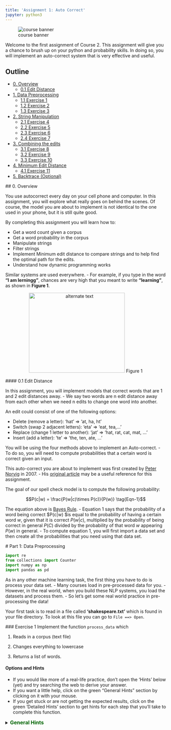 ```yaml
---
title: 'Assignment 1: Auto Correct'
jupyter: python3
---
```


::: {#fig-00 .column-margin .nolightbox}
![course banner](/images/Course-Logo-2-3.webp)
:::

Welcome to the first assignment of Course 2. This assignment will give you a chance to brush up on your python and probability skills. In doing so, you will implement an auto-correct system that is very effective and useful.

## Outline
- [0. Overview](#0)
    - [0.1 Edit Distance](#0-1)
- [1. Data Preprocessing](#1)
    - [1.1 Exercise 1](#ex-1)
    - [1.2 Exercise 2](#ex-2)
    - [1.3 Exercise 3](#ex-3)
- [2. String Manipulation](#2)
    - [2.1 Exercise 4](#ex-4)
    - [2.2 Exercise 5](#ex-5)
    - [2.3 Exercise 6](#ex-6)
    - [2.4 Exercise 7](#ex-7)
- [3. Combining the edits](#3)
    - [3.1 Exercise 8](#ex-8)
    - [3.2 Exercise 9](#ex-9)
    - [3.3 Exercise 10](#ex-10)
- [4. Minimum Edit Distance](#4)
    - [4.1 Exercise 11](#ex-11)
- [5. Backtrace (Optional)](#5)

<a name='0'></a>
## 0. Overview

You use autocorrect every day on your cell phone and computer. In this assignment, you will explore what really goes on behind the scenes. Of course, the model you are about to implement is not identical to the one used in your phone, but it is still quite good. 

By completing this assignment you will learn how to: 

- Get a word count given a corpus
- Get a word probability in the corpus 
- Manipulate strings 
- Filter strings 
- Implement Minimum edit distance to compare strings and to help find the optimal path for the edits. 
- Understand how dynamic programming works


Similar systems are used everywhere. 
- For example, if you type in the word **"I am lerningg"**, chances are very high that you meant to write **"learning"**, as shown in **Figure 1**. 

<div style="width:image width px; font-size:100%; text-align:center;"><img src='auto-correct.png' alt="alternate text" width="width" height="height" style="width:300px;height:250px;" /> Figure 1 </div>

<a name='0-1'></a>
#### 0.1 Edit Distance

In this assignment, you will implement models that correct words that are 1 and 2 edit distances away. 
- We say two words are n edit distance away from each other when we need n edits to change one word into another. 

An edit could consist of one of the following options: 

- Delete (remove a letter): ‘hat’ => ‘at, ha, ht’
- Switch (swap 2 adjacent letters): ‘eta’ => ‘eat, tea,...’
- Replace (change 1 letter to another): ‘jat’ => ‘hat, rat, cat, mat, ...’
- Insert (add a letter): ‘te’ => ‘the, ten, ate, ...’

You will be using the four methods above to implement an Auto-correct. 
- To do so, you will need to compute probabilities that a certain word is correct given an input. 

This auto-correct you are about to implement was first created by [Peter Norvig](https://en.wikipedia.org/wiki/Peter_Norvig) in 2007. 
- His [original article](https://norvig.com/spell-correct.html) may be a useful reference for this assignment.

The goal of our spell check model is to compute the following probability:

$$P(c|w) = \frac{P(w|c)\times P(c)}{P(w)} \tag{Eqn-1}$$

The equation above is [Bayes Rule](https://en.wikipedia.org/wiki/Bayes%27_theorem). 
- Equation 1 says that the probability of a word being correct $P(c|w) $is equal to the probability of having a certain word $w$, given that it is correct $P(w|c)$, multiplied by the probability of being correct in general $P(C)$ divided by the probability of that word $w$ appearing $P(w)$ in general.
- To compute equation 1, you will first import a data set and then create all the probabilities that you need using that data set. 

<a name='1'></a>
# Part 1: Data Preprocessing 

```python
import re
from collections import Counter
import numpy as np
import pandas as pd
```

As in any other machine learning task, the first thing you have to do is process your data set. 
- Many courses load in pre-processed data for you. 
- However, in the real world, when you build these NLP systems, you load the datasets and process them.
- So let's get some real world practice in pre-processing the data!

Your first task is to read in a file called **'shakespeare.txt'** which is found in your file directory. To look at this file you can go to `File ==> Open `. 

<a name='ex-1'></a>
### Exercise 1
Implement the function `process_data` which 

1) Reads in a corpus (text file)

2) Changes everything to lowercase

3) Returns a list of words. 

#### Options and Hints
- If you would like more of a real-life practice, don't open the 'Hints' below (yet) and try searching the web to derive your answer.
- If you want a little help, click on the green "General Hints" section by clicking on it with your mouse.
- If you get stuck or are not getting the expected results, click on the green 'Detailed Hints' section to get hints for each step that you'll take to complete this function.

<details>    
<summary>
    <font size="3" color="darkgreen"><b>General Hints</b></font>
</summary>
<p>
    
General Hints to get started
<ul>
    <li>Python <a href="https://docs.python.org/3/tutorial/inputoutput.html">input and output<a></li>
    <li>Python <a href="https://docs.python.org/3/library/re.html" >'re' documentation </a> </li>
</ul>
</p>

<details>    
<summary>
    <font size="3" color="darkgreen"><b>Detailed Hints</b></font>
</summary>
<p>     
Detailed hints if you're stuck
<ul>
    <li>Use 'with' syntax to read a file</li>
    <li>Decide whether to use 'read()' or 'readline().  What's the difference?</li>
    <li>Choose whether to use either str.lower() or str.lowercase().  What is the difference?</li>
    <li>Use re.findall(pattern, string)</li>
    <li>Look for the "Raw String Notation" section in the Python 're' documentation to understand the difference between r'\W', r'\W' and '\\W'. </li>
    <li>For the pattern, decide between using '\s', '\w', '\s+' or '\w+'.  What do you think are the differences?</li>
</ul>
</p>

```python
# UNQ_C1 (UNIQUE CELL IDENTIFIER, DO NOT EDIT)
# GRADED FUNCTION: process_data
def process_data(file_name):
    """
    Input: 
        A file_name which is found in your current directory. You just have to read it in. 
    Output: 
        words: a list containing all the words in the corpus (text file you read) in lower case. 
    """
    words = [] # return this variable correctly

    ### START CODE HERE ### 
    words = re.findall(r'\w+',open(file_name).read().lower())
    ### END CODE HERE ###
    
    return words
```

Note, in the following cell, 'words' is converted to a python `set`. This eliminates any duplicate entries.

```python
#DO NOT MODIFY THIS CELL
word_l = process_data('shakespeare.txt')
vocab = set(word_l)  # this will be your new vocabulary
print(f"The first ten words in the text are: \n{word_l[0:10]}")
print(f"There are {len(vocab)} unique words in the vocabulary.")
```

#### Expected Output
```Python
The first ten words in the text are: 
['o', 'for', 'a', 'muse', 'of', 'fire', 'that', 'would', 'ascend', 'the']
There are 6116 unique words in the vocabulary.
```

<a name='ex-2'></a>
### Exercise 2

Implement a `get_count` function that returns a dictionary
- The dictionary's keys are words
- The value for each word is the number of times that word appears in the corpus. 

For example, given the following sentence: **"I am happy because I am learning"**, your dictionary should return the following: 
<table style="width:20%">

  <tr>
    <td> <b>Key </b>  </td>
    <td> <b>Value </b> </td> 


  </tr>
  <tr>
    <td> I  </td>
    <td> 2</td> 
 
  </tr>
   
  <tr>
    <td>am</td>
    <td>2</td> 
  </tr>

  <tr>
    <td>happy</td>
    <td>1</td> 
  </tr>
  
   <tr>
    <td>because</td>
    <td>1</td> 
  </tr>
  
   <tr>
    <td>learning</td>
    <td>1</td> 
  </tr>
</table>


**Instructions**: 
Implement a `get_count` which returns a dictionary where the key is a word and the value is the number of times the word appears in the list.  

<details>    
<summary>
    <font size="3" color="darkgreen"><b>Hints</b></font>
</summary>
<p>
<ul>
    <li>Try implementing this using a for loop and a regular dictionary. This may be good practice for similar coding interview questions</li>
    <li>You can also use defaultdict instead of a regualr dictionary, along with the for loop</li>
    <li>Otherwise, to skip using a for loop, you can use Python's <a href="https://docs.python.org/3.7/library/collections.html#collections.Counter" > Counter class</a> </li>
</ul>
</p>

```python
# UNQ_C2 (UNIQUE CELL IDENTIFIER, DO NOT EDIT)
# UNIT TEST COMMENT: Candidate for Table Driven Tests
# GRADED FUNCTION: get_count
def get_count(word_l):
    '''
    Input:
        word_l: a set of words representing the corpus. 
    Output:
        word_count_dict: The wordcount dictionary where key is the word and value is its frequency.
    '''
    
    word_count_dict = {}  # fill this with word counts
    ### START CODE HERE 
    word_count_dict = Counter(word_l)
    ### END CODE HERE ### 
    return word_count_dict
```

```python
#DO NOT MODIFY THIS CELL
word_count_dict = get_count(word_l)
print(f"There are {len(word_count_dict)} key values pairs")
print(f"The count for the word 'thee' is {word_count_dict.get('thee',0)}")
```


#### Expected Output
```Python
There are 6116 key values pairs
The count for the word 'thee' is 240
```

<a name='ex-3'></a>
### Exercise 3
Given the dictionary of word counts, compute the probability that each word will appear if randomly selected from the corpus of words.

$$P(w_i) = \frac{C(w_i)}{M} \tag{Eqn-2}$$
where 

$C(w_i)$ is the total number of times $w_i$ appears in the corpus.

$M$ is the total number of words in the corpus.

For example, the probability of the word 'am' in the sentence **'I am happy because I am learning'** is:

$$P(am) = \frac{C(w_i)}{M} = \frac {2}{7} \tag{Eqn-3}.$$

**Instructions:** Implement `get_probs` function which gives you the probability 
that a word occurs in a sample. This returns a dictionary where the keys are words, and the value for each word is its probability in the corpus of words.

<details>    
<summary>
    <font size="3" color="darkgreen"><b>Hints</b></font>
</summary>
<p>
General advice
<ul>
    <li> Use dictionary.values() </li>
    <li> Use sum() </li>
    <li> The cardinality (number of words in the corpus should be equal to len(word_l).  You will calculate this same number, but using the word count dictionary.</li>
</ul>
    
If you're using a for loop:
<ul>
    <li> Use dictionary.keys() </li>
</ul>
    
If you're using a dictionary comprehension:
<ul>
    <li>Use dictionary.items() </li>
</ul>
</p>

```python
# UNQ_C3 (UNIQUE CELL IDENTIFIER, DO NOT EDIT)
# GRADED FUNCTION: get_probs
def get_probs(word_count_dict):
    '''
    Input:
        word_count_dict: The wordcount dictionary where key is the word and value is its frequency.
    Output:
        probs: A dictionary where keys are the words and the values are the probability that a word will occur. 
    '''
    probs = {}  # return this variable correctly
    
    ### START CODE HERE ###
    probs = {k:v/sum(word_count_dict.values()) for k, v in word_count_dict.items()}
    ### END CODE HERE ###
    return probs
```

```python
#DO NOT MODIFY THIS CELL
probs = get_probs(word_count_dict)
print(f"Length of probs is {len(probs)}")
print(f"P('thee') is {probs['thee']:.4f}")
```

#### Expected Output

```Python
Length of probs is 6116
P('thee') is 0.0045
```

<a name='2'></a>
# Part 2: String Manipulations

Now, that you have computed $P(w_i)$ for all the words in the corpus, you will write a few functions to manipulate strings so that you can edit the erroneous strings and return the right spellings of the words. In this section, you will implement four functions: 

* `delete_letter`: given a word, it returns all the possible strings that have **one character removed**. 
* `switch_letter`: given a word, it returns all the possible strings that have **two adjacent letters switched**.
* `replace_letter`: given a word, it returns all the possible strings that have **one character replaced by another different letter**.
* `insert_letter`: given a word, it returns all the possible strings that have an **additional character inserted**. 

#### List comprehensions

String and list manipulation in python will often make use of a python feature called  [list comprehensions](https://docs.python.org/3/tutorial/datastructures.html#list-comprehensions). The routines below will be described as using list comprehensions, but if you would rather implement them in another way, you are free to do so as long as the result is the same. Further, the following section will provide detailed instructions on how to use list comprehensions and how to implement the desired functions. If you are a python expert, feel free to skip the python hints and move to implementing the routines directly.

Python List Comprehensions embed a looping structure inside of a list declaration, collapsing many lines of code into a single line. If you are not familiar with them, they seem slightly out of order relative to for loops. 

<div style="width:image width px; font-size:100%; text-align:center;"><img src='GenericListComp3.PNG' alt="alternate text" width="width" height="height"  style="width:800px;height:400px;"/> Figure 2 </div>

The diagram above shows that the components of a list comprehension are the same components you would find in a typical for loop that appends to a list, but in a different order. With that in mind, we'll continue the specifics of this assignment. We will be very descriptive for the first function, `deletes()`, and less so in later functions as you become familiar with list comprehensions.

<a name='ex-4'></a>
### Exercise 4

**Instructions for delete_letter():** Implement a `delete_letter()` function that, given a word, returns a list of strings with one character deleted. 

For example, given the word **nice**, it would return the set: {'ice', 'nce', 'nic', 'nie'}. 

**Step 1:** Create a list of 'splits'. This is all the ways you can split a word into Left and Right: For example,   
'nice is split into : `[('', 'nice'), ('n', 'ice'), ('ni', 'ce'), ('nic', 'e'), ('nice', '')]`
This is common to all four functions (delete, replace, switch, insert).

<div style="width:image width px; font-size:100%; text-align:center;"><img src='Splits1.PNG' alt="alternate text" width="width" height="height" style="width:650px;height:200px;" /> Figure 3 </div>

**Step 2:** This is specific to `delete_letter`. Here, we are generating all words that result from deleting one character.  
This can be done in a single line with a list comprehension. You can make use of this type of syntax:  
`[f(a,b) for a, b in splits if condition]`  

For our 'nice' example you get: 
['ice', 'nce', 'nie', 'nic']

<div style="width:image width px; font-size:100%; text-align:center;"><img src='ListComp2.PNG' alt="alternate text" width="width" height="height" style="width:550px;height:300px;" /> Figure 4 </div>

#### Levels of assistance

Try this exercise with these levels of assistance.  
- We hope that this will make it both a meaningful experience but also not a frustrating experience. 
- Start with level 1, then move onto level 2, and 3 as needed.

    - Level 1. Try to think this through and implement this yourself.
    - Level 2. Click on the "Level 2 Hints" section for some hints to get started.
    - Level 3. If you would prefer more guidance, please click on the "Level 3 Hints" cell for step by step instructions.
    
- If you are still stuck, look at the images in the "list comprehensions" section above.

<details>    
<summary>
    <font size="3" color="darkgreen"><b>Level 2 Hints</b></font>
</summary>
<p>
<ul>
    <li><a href="" > Use array slicing like my_string[0:2] </a> </li>
    <li><a href="" > Use list comprehensions or for loops </a> </li>
</ul>
</p>

<details>    
<summary>
    <font size="3" color="darkgreen"><b>Level 3 Hints</b></font>
</summary>
<p>
<ul>
    <li>splits: Use array slicing, like my_str[0:2], to separate a string into two pieces.</li>
    <li>Do this in a loop or list comprehension, so that you have a list of tuples.
    <li> For example, "cake" can get split into "ca" and "ke". They're stored in a tuple ("ca","ke"), and the tuple is appended to a list.  We'll refer to these as L and R, so the tuple is (L,R)</li>
    <li>When choosing the range for your loop, if you input the word "cans" and generate the tuple  ('cans',''), make sure to include an if statement to check the length of that right-side string (R) in the tuple (L,R) </li>
    <li>deletes: Go through the list of tuples and combine the two strings together. You can use the + operator to combine two strings</li>
    <li>When combining the tuples, make sure that you leave out a middle character.</li>
    <li>Use array slicing to leave out the first character of the right substring.</li>
</ul>
</p>

```python
# UNQ_C4 (UNIQUE CELL IDENTIFIER, DO NOT EDIT)
# UNIT TEST COMMENT: Candidate for Table Driven Tests
# GRADED FUNCTION: deletes
def delete_letter(word, verbose=False):
    '''
    Input:
        word: the string/word for which you will generate all possible words 
                in the vocabulary which have 1 missing character
    Output:
        delete_l: a list of all possible strings obtained by deleting 1 character from word
    '''
    
    delete_l = []
    split_l = []
    
    ### START CODE HERE ###
    split_l = [(word[:i], word[i:]) for i in range(len(word))]
    delete_l = [l+r[1:] for l, r in split_l]
    ### END CODE HERE ###

    if verbose: print(f"input word {word}, \nsplit_l = {split_l}, \ndelete_l = {delete_l}")

    return delete_l
```

```python
delete_word_l = delete_letter(word="cans",
                        verbose=True)
```

#### Expected Output
```CPP
Note: You might get a slightly different result with split_l

input word cans, 
split_l = [('', 'cans'), ('c', 'ans'), ('ca', 'ns'), ('can', 's')], 
delete_l = ['ans', 'cns', 'cas', 'can']
```

#### Note 1
- Notice how it has the extra tuple `('cans', '')`.
- This will be fine as long as you have checked the size of the right-side substring in tuple (L,R).
- Can you explain why this will give you the same result for the list of deletion strings (delete_l)?

```CPP
input word cans, 
split_l = [('', 'cans'), ('c', 'ans'), ('ca', 'ns'), ('can', 's'), ('cans', '')], 
delete_l = ['ans', 'cns', 'cas', 'can']
```

#### Note 2
If you end up getting the same word as your input word, like this:

```Python
input word cans, 
split_l = [('', 'cans'), ('c', 'ans'), ('ca', 'ns'), ('can', 's'), ('cans', '')], 
delete_l = ['ans', 'cns', 'cas', 'can', 'cans']
```

- Check how you set the `range`.
- See if you check the length of the string on the right-side of the split.

```python
# test # 2
print(f"Number of outputs of delete_letter('at') is {len(delete_letter('at'))}")
```

#### Expected output

```CPP
Number of outputs of delete_letter('at') is 2
```

<a name='ex-5'></a>
### Exercise 5

**Instructions for switch_letter()**: Now implement a function that switches two letters in a word. It takes in a word and returns a list of all the possible switches of two letters **that are adjacent to each other**. 
- For example, given the word 'eta', it returns {'eat', 'tea'}, but does not return 'ate'.

**Step 1:** is the same as in delete_letter()  
**Step 2:** A list comprehension or for loop which forms strings by swapping adjacent letters. This is of the form:  
`[f(L,R) for L, R in splits if condition]`  where 'condition' will test the length of R in a given iteration. See below.

<div style="width:image width px; font-size:100%; text-align:center;"><img src='Switches1.PNG' alt="alternate text" width="width" height="height" style="width:600px;height:200px;"/> Figure 5 </div>      

#### Levels of difficulty

Try this exercise with these levels of difficulty.  
- Level 1. Try to think this through and implement this yourself.
- Level 2. Click on the "Level 2 Hints" section for some hints to get started.
- Level 3. If you would prefer more guidance, please click on the "Level 3 Hints" cell for step by step instructions.

<details>    
<summary>
    <font size="3" color="darkgreen"><b>Level 2 Hints</b></font>
</summary>
<p>
<ul>
    <li><a href="" > Use array slicing like my_string[0:2] </a> </li>
    <li><a href="" > Use list comprehensions or for loops </a> </li>
    <li>To do a switch, think of the whole word as divided into 4 distinct parts.  Write out 'cupcakes' on a piece of paper and see how you can split it into ('cupc', 'k', 'a', 'es')</li>
</ul>
</p>

<details>    
<summary>
    <font size="3" color="darkgreen"><b>Level 3 Hints</b></font>
</summary>
<p>
<ul>
    <li>splits: Use array slicing, like my_str[0:2], to separate a string into two pieces.</li>
    <li>Splitting is the same as for delete_letter</li>
    <li>To perform the switch, go through the list of tuples and combine four strings together. You can use the + operator to combine strings</li>
    <li>The four strings will be the left substring from the split tuple, followed by the first (index 1) character of the right substring, then the zero-th character (index 0) of the right substring, and then the remaining part of the right substring.</li>
    <li>Unlike delete_letter, you will want to check that your right substring is at least a minimum length.  To see why, review the previous hint bullet point (directly before this one).</li>
</ul>
</p>

```python
# UNQ_C5 (UNIQUE CELL IDENTIFIER, DO NOT EDIT)
# UNIT TEST COMMENT: Candidate for Table Driven Tests
# GRADED FUNCTION: switches
def switch_letter(word, verbose=False):
    '''
    Input:
        word: input string
     Output:
        switches: a list of all possible strings with one adjacent charater switched
    ''' 
    
    switch_l = []
    split_l = []
    
    ### START CODE HERE ###
    split_l = [(word[:i], word[i:]) for i in range(len(word))]
    switch_l = [l+r[1]+r[0]+r[2:] for l, r in split_l if len(r) > 1]
    ### END CODE HERE ###
    
    if verbose: print(f"Input word = {word} \nsplit_l = {split_l} \nswitch_l = {switch_l}") 

    return switch_l
```

```python
switch_word_l = switch_letter(word="eta",
                         verbose=True)
```

#### Expected output

```Python
Input word = eta 
split_l = [('', 'eta'), ('e', 'ta'), ('et', 'a')] 
switch_l = ['tea', 'eat']
```

#### Note 1

You may get this:
```Python
Input word = eta 
split_l = [('', 'eta'), ('e', 'ta'), ('et', 'a'), ('eta', '')] 
switch_l = ['tea', 'eat']
```
- Notice how it has the extra tuple `('eta', '')`.
- This is also correct.
- Can you think of why this is the case?

#### Note 2

If you get an error
```Python
IndexError: string index out of range
```
- Please see if you have checked the length of the strings when switching characters.

```python
# test # 2
print(f"Number of outputs of switch_letter('at') is {len(switch_letter('at'))}")
```

#### Expected output

```CPP
Number of outputs of switch_letter('at') is 1
```

<a name='ex-6'></a>
### Exercise 6
**Instructions for replace_letter()**: Now implement a function that takes in a word and returns a list of strings with one **replaced letter** from the original word. 

**Step 1:** is the same as in `delete_letter()`

**Step 2:** A list comprehension or for loop which form strings by replacing letters.  This can be of the form:  
`[f(a,b,c) for a, b in splits if condition for c in string]`   Note the use of the second for loop.  
It is expected in this routine that one or more of the replacements will include the original word. For example, replacing the first letter of 'ear' with 'e' will return 'ear'.

**Step 3:** Remove the original input letter from the output.

<details>    
<summary>
    <font size="3" color="darkgreen"><b>Hints</b></font>
</summary>
<p>
<ul>
    <li>To remove a word from a list, first store its contents inside a set()</li>
    <li>Use set.discard('the_word') to remove a word in a set (if the word does not exist in the set, then it will not throw a KeyError.  Using set.remove('the_word') throws a KeyError if the word does not exist in the set. </li>
</ul>
</p>

```python
# UNQ_C6 (UNIQUE CELL IDENTIFIER, DO NOT EDIT)
# UNIT TEST COMMENT: Candidate for Table Driven Tests
# GRADED FUNCTION: replaces
def replace_letter(word, verbose=False):
    '''
    Input:
        word: the input string/word 
    Output:
        replaces: a list of all possible strings where we replaced one letter from the original word. 
    ''' 
    
    letters = 'abcdefghijklmnopqrstuvwxyz'
    replace_l = []
    split_l = []
    
    ### START CODE HERE ###
    split_l = [(word[:i], word[i:]) for i in range(len(word))]
    replace_set = set([l+replace+r[1:] for l, r in split_l if len(r) > 0 for replace in letters])
    replace_set.discard(word)
    ### END CODE HERE ###
    
    # turn the set back into a list and sort it, for easier viewing
    replace_l = sorted(list(replace_set))
    
    if verbose: print(f"Input word = {word} \nsplit_l = {split_l} \nreplace_l {replace_l}")   
    
    return replace_l
```

```python
replace_l = replace_letter(word='can',
                              verbose=True)
```

#### Expected Output**: 
```Python
Input word = can 
split_l = [('', 'can'), ('c', 'an'), ('ca', 'n')] 
replace_l ['aan', 'ban', 'caa', 'cab', 'cac', 'cad', 'cae', 'caf', 'cag', 'cah', 'cai', 'caj', 'cak', 'cal', 'cam', 'cao', 'cap', 'caq', 'car', 'cas', 'cat', 'cau', 'cav', 'caw', 'cax', 'cay', 'caz', 'cbn', 'ccn', 'cdn', 'cen', 'cfn', 'cgn', 'chn', 'cin', 'cjn', 'ckn', 'cln', 'cmn', 'cnn', 'con', 'cpn', 'cqn', 'crn', 'csn', 'ctn', 'cun', 'cvn', 'cwn', 'cxn', 'cyn', 'czn', 'dan', 'ean', 'fan', 'gan', 'han', 'ian', 'jan', 'kan', 'lan', 'man', 'nan', 'oan', 'pan', 'qan', 'ran', 'san', 'tan', 'uan', 'van', 'wan', 'xan', 'yan', 'zan']
```
- Note how the input word 'can' should not be one of the output words.

#### Note 1
If you get something like this:

```Python
Input word = can 
split_l = [('', 'can'), ('c', 'an'), ('ca', 'n'), ('can', '')] 
replace_l ['aan', 'ban', 'caa', 'cab', 'cac', 'cad', 'cae', 'caf', 'cag', 'cah', 'cai', 'caj', 'cak', 'cal', 'cam', 'cao', 'cap', 'caq', 'car', 'cas', 'cat', 'cau', 'cav', 'caw', 'cax', 'cay', 'caz', 'cbn', 'ccn', 'cdn', 'cen', 'cfn', 'cgn', 'chn', 'cin', 'cjn', 'ckn', 'cln', 'cmn', 'cnn', 'con', 'cpn', 'cqn', 'crn', 'csn', 'ctn', 'cun', 'cvn', 'cwn', 'cxn', 'cyn', 'czn', 'dan', 'ean', 'fan', 'gan', 'han', 'ian', 'jan', 'kan', 'lan', 'man', 'nan', 'oan', 'pan', 'qan', 'ran', 'san', 'tan', 'uan', 'van', 'wan', 'xan', 'yan', 'zan']
```
- Notice how split_l has an extra tuple `('can', '')`, but the output is still the same, so this is okay.

#### Note 2
If you get something like this:
```Python
Input word = can 
split_l = [('', 'can'), ('c', 'an'), ('ca', 'n'), ('can', '')] 
replace_l ['aan', 'ban', 'caa', 'cab', 'cac', 'cad', 'cae', 'caf', 'cag', 'cah', 'cai', 'caj', 'cak', 'cal', 'cam', 'cana', 'canb', 'canc', 'cand', 'cane', 'canf', 'cang', 'canh', 'cani', 'canj', 'cank', 'canl', 'canm', 'cann', 'cano', 'canp', 'canq', 'canr', 'cans', 'cant', 'canu', 'canv', 'canw', 'canx', 'cany', 'canz', 'cao', 'cap', 'caq', 'car', 'cas', 'cat', 'cau', 'cav', 'caw', 'cax', 'cay', 'caz', 'cbn', 'ccn', 'cdn', 'cen', 'cfn', 'cgn', 'chn', 'cin', 'cjn', 'ckn', 'cln', 'cmn', 'cnn', 'con', 'cpn', 'cqn', 'crn', 'csn', 'ctn', 'cun', 'cvn', 'cwn', 'cxn', 'cyn', 'czn', 'dan', 'ean', 'fan', 'gan', 'han', 'ian', 'jan', 'kan', 'lan', 'man', 'nan', 'oan', 'pan', 'qan', 'ran', 'san', 'tan', 'uan', 'van', 'wan', 'xan', 'yan', 'zan']
```
- Notice how there are strings that are 1 letter longer than the original word, such as `cana`.
- Please check for the case when there is an empty string `''`, and if so, do not use that empty string when setting replace_l.

```python
# test # 2
print(f"Number of outputs of switch_letter('at') is {len(switch_letter('at'))}")
```

#### Expected output
```CPP
Number of outputs of switch_letter('at') is 1
```

<a name='ex-7'></a>
### Exercise 7

**Instructions for insert_letter()**: Now implement a function that takes in a word and returns a list with a letter inserted at every offset.

**Step 1:** is the same as in `delete_letter()`

**Step 2:** This can be a list comprehension of the form:  
`[f(a,b,c) for a, b in splits if condition for c in string]`   

```python
# UNQ_C7 (UNIQUE CELL IDENTIFIER, DO NOT EDIT)
# UNIT TEST COMMENT: Candidate for Table Driven Tests
# GRADED FUNCTION: inserts
def insert_letter(word, verbose=False):
    '''
    Input:
        word: the input string/word 
    Output:
        inserts: a set of all possible strings with one new letter inserted at every offset
    ''' 
    letters = 'abcdefghijklmnopqrstuvwxyz'
    insert_l = []
    split_l = []
    
    ### START CODE HERE ###
    split_l = [(word[:i], word[i:]) for i in range(len(word) + 1)]
    insert_l = [l+replace+r for l, r in split_l for replace in letters]
    ### END CODE HERE ###

    if verbose: print(f"Input word {word} \nsplit_l = {split_l} \ninsert_l = {insert_l}")
    
    return insert_l
```

```python
insert_l = insert_letter('at', True)
print(f"Number of strings output by insert_letter('at') is {len(insert_l)}")
```

#### Expected output

```Python
Input word at 
split_l = [('', 'at'), ('a', 't'), ('at', '')] 
insert_l = ['aat', 'bat', 'cat', 'dat', 'eat', 'fat', 'gat', 'hat', 'iat', 'jat', 'kat', 'lat', 'mat', 'nat', 'oat', 'pat', 'qat', 'rat', 'sat', 'tat', 'uat', 'vat', 'wat', 'xat', 'yat', 'zat', 'aat', 'abt', 'act', 'adt', 'aet', 'aft', 'agt', 'aht', 'ait', 'ajt', 'akt', 'alt', 'amt', 'ant', 'aot', 'apt', 'aqt', 'art', 'ast', 'att', 'aut', 'avt', 'awt', 'axt', 'ayt', 'azt', 'ata', 'atb', 'atc', 'atd', 'ate', 'atf', 'atg', 'ath', 'ati', 'atj', 'atk', 'atl', 'atm', 'atn', 'ato', 'atp', 'atq', 'atr', 'ats', 'att', 'atu', 'atv', 'atw', 'atx', 'aty', 'atz']
Number of strings output by insert_letter('at') is 78
```

#### Note 1

If you get a split_l like this:
```Python
Input word at 
split_l = [('', 'at'), ('a', 't')] 
insert_l = ['aat', 'bat', 'cat', 'dat', 'eat', 'fat', 'gat', 'hat', 'iat', 'jat', 'kat', 'lat', 'mat', 'nat', 'oat', 'pat', 'qat', 'rat', 'sat', 'tat', 'uat', 'vat', 'wat', 'xat', 'yat', 'zat', 'aat', 'abt', 'act', 'adt', 'aet', 'aft', 'agt', 'aht', 'ait', 'ajt', 'akt', 'alt', 'amt', 'ant', 'aot', 'apt', 'aqt', 'art', 'ast', 'att', 'aut', 'avt', 'awt', 'axt', 'ayt', 'azt']
Number of strings output by insert_letter('at') is 52
```
- Notice that split_l is missing the extra tuple ('at', '').  For insertion, we actually **WANT** this tuple.
- The function is not creating all the desired output strings.
- Check the range that you use for the for loop.

#### Note 2
If you see this:
```Python
Input word at 
split_l = [('', 'at'), ('a', 't'), ('at', '')] 
insert_l = ['aat', 'bat', 'cat', 'dat', 'eat', 'fat', 'gat', 'hat', 'iat', 'jat', 'kat', 'lat', 'mat', 'nat', 'oat', 'pat', 'qat', 'rat', 'sat', 'tat', 'uat', 'vat', 'wat', 'xat', 'yat', 'zat', 'aat', 'abt', 'act', 'adt', 'aet', 'aft', 'agt', 'aht', 'ait', 'ajt', 'akt', 'alt', 'amt', 'ant', 'aot', 'apt', 'aqt', 'art', 'ast', 'att', 'aut', 'avt', 'awt', 'axt', 'ayt', 'azt']
Number of strings output by insert_letter('at') is 52
```

- Even though you may have fixed the split_l so that it contains the tuple `('at', '')`, notice that you're still missing some output strings.
    - Notice that it's missing strings such as 'ata', 'atb', 'atc' all the way to 'atz'.
- To fix this, make sure that when you set insert_l, you allow the use of the empty string `''`.

```python
# test # 2
print(f"Number of outputs of insert_letter('at') is {len(insert_letter('at'))}")
```

#### Expected output

```CPP
Number of outputs of insert_letter('at') is 78
```

<a name='3'></a>

# Part 3: Combining the edits

Now that you have implemented the string manipulations, you will create two functions that, given a string, will return all the possible single and double edits on that string. These will be `edit_one_letter()` and `edit_two_letters()`.

<a name='3-1'></a>
## 3.1 Edit one letter

<a name='ex-8'></a>
### Exercise 8

**Instructions**: Implement the `edit_one_letter` function to get all the possible edits that are one edit away from a word. The edits  consist of the replace, insert, delete, and optionally the switch operation. You should use the previous functions you have already implemented to complete this function. The 'switch' function  is a less common edit function, so its use will be selected by an "allow_switches" input argument.

Note that those functions return *lists* while this function should return a *python set*. Utilizing a set eliminates any duplicate entries.

<details>    
<summary>
    <font size="3" color="darkgreen"><b>Hints</b></font>
</summary>
<p>
<ul>
    <li> Each of the functions returns a list.  You can combine lists using the `+` operator. </li>
    <li> To get unique strings (avoid duplicates), you can use the set() function. </li>
</ul>
</p>

```python
# UNQ_C8 (UNIQUE CELL IDENTIFIER, DO NOT EDIT)
# UNIT TEST COMMENT: Candidate for Table Driven Tests
# GRADED FUNCTION: edit_one_letter
def edit_one_letter(word, allow_switches = True):
    """
    Input:
        word: the string/word for which we will generate all possible wordsthat are one edit away.
    Output:
        edit_one_set: a set of words with one possible edit. Please return a set. and not a list.
    """
    
    edit_one_set = set()
    
    ### START CODE HERE ###
    l = delete_letter(word)
    l += insert_letter(word)
    l += replace_letter(word)
    if allow_switches:
        l += switch_letter(word)
    edit_one_set = set(l)
        
    ### END CODE HERE ###

    return edit_one_set
```

```python
tmp_word = "at"
tmp_edit_one_set = edit_one_letter(tmp_word)
# turn this into a list to sort it, in order to view it
tmp_edit_one_l = sorted(list(tmp_edit_one_set))

print(f"input word {tmp_word} \nedit_one_l \n{tmp_edit_one_l}\n")
print(f"The type of the returned object should be a set {type(tmp_edit_one_set)}")
print(f"Number of outputs from edit_one_letter('at') is {len(edit_one_letter('at'))}")
```

#### Expected Output
```CPP
input word at 
edit_one_l 
['a', 'aa', 'aat', 'ab', 'abt', 'ac', 'act', 'ad', 'adt', 'ae', 'aet', 'af', 'aft', 'ag', 'agt', 'ah', 'aht', 'ai', 'ait', 'aj', 'ajt', 'ak', 'akt', 'al', 'alt', 'am', 'amt', 'an', 'ant', 'ao', 'aot', 'ap', 'apt', 'aq', 'aqt', 'ar', 'art', 'as', 'ast', 'ata', 'atb', 'atc', 'atd', 'ate', 'atf', 'atg', 'ath', 'ati', 'atj', 'atk', 'atl', 'atm', 'atn', 'ato', 'atp', 'atq', 'atr', 'ats', 'att', 'atu', 'atv', 'atw', 'atx', 'aty', 'atz', 'au', 'aut', 'av', 'avt', 'aw', 'awt', 'ax', 'axt', 'ay', 'ayt', 'az', 'azt', 'bat', 'bt', 'cat', 'ct', 'dat', 'dt', 'eat', 'et', 'fat', 'ft', 'gat', 'gt', 'hat', 'ht', 'iat', 'it', 'jat', 'jt', 'kat', 'kt', 'lat', 'lt', 'mat', 'mt', 'nat', 'nt', 'oat', 'ot', 'pat', 'pt', 'qat', 'qt', 'rat', 'rt', 'sat', 'st', 't', 'ta', 'tat', 'tt', 'uat', 'ut', 'vat', 'vt', 'wat', 'wt', 'xat', 'xt', 'yat', 'yt', 'zat', 'zt']

The type of the returned object should be a set <class 'set'>
Number of outputs from edit_one_letter('at') is 129
```

<a name='3-2'></a>
## Part 3.2 Edit two letters

<a name='ex-9'></a>
### Exercise 9

Now you can generalize this to implement to get two edits on a word. To do so, you would have to get all the possible edits on a single word and then for each modified word, you would have to modify it again. 

**Instructions**: Implement the `edit_two_letters` function that returns a set of words that are two edits away. Note that creating additional edits based on the `edit_one_letter` function may 'restore' some one_edits to zero or one edits. That is allowed here. This accounted for in get_corrections.

<details>    
<summary>
    <font size="3" color="darkgreen"><b>Hints</b></font>
</summary>
<p>
<ul>
    <li>You will likely want to take the union of two sets.</li>
    <li>You can either use set.union() or use the '|' (or operator) to union two sets</li>
    <li>See the documentation <a href="https://docs.python.org/2/library/sets.html" > Python sets </a> for examples of using operators or functions of the Python set.</li>
</ul>
</p>

```python
# UNQ_C9 (UNIQUE CELL IDENTIFIER, DO NOT EDIT)
# UNIT TEST COMMENT: Candidate for Table Driven Tests
# GRADED FUNCTION: edit_two_letters
def edit_two_letters(word, allow_switches = True):
    '''
    Input:
        word: the input string/word 
    Output:
        edit_two_set: a set of strings with all possible two edits
    '''
    
    edit_two_set = set()
    
    ### START CODE HERE ###
    edit_two_set = []
    for w in list(edit_one_letter(word)):
        edit_two_set += list(edit_one_letter(w))
    edit_two_set = set(edit_two_set)
    ### END CODE HERE ###
    
    return edit_two_set
```

```python
tmp_edit_two_set = edit_two_letters("a")
tmp_edit_two_l = sorted(list(tmp_edit_two_set))
print(f"Number of strings with edit distance of two: {len(tmp_edit_two_l)}")
print(f"First 10 strings {tmp_edit_two_l[:10]}")
print(f"Last 10 strings {tmp_edit_two_l[-10:]}")
print(f"The data type of the returned object should be a set {type(tmp_edit_two_set)}")
print(f"Number of strings that are 2 edit distances from 'at' is {len(edit_two_letters('at'))}")
```

#### Expected Output

```CPP
Number of strings with edit distance of two: 2654
First 10 strings ['', 'a', 'aa', 'aaa', 'aab', 'aac', 'aad', 'aae', 'aaf', 'aag']
Last 10 strings ['zv', 'zva', 'zw', 'zwa', 'zx', 'zxa', 'zy', 'zya', 'zz', 'zza']
The data type of the returned object should be a set <class 'set'>
Number of strings that are 2 edit distances from 'at' is 7154
```

<a name='3-3'></a>
## Part 3-3: suggest spelling suggestions

Now you will use your `edit_two_letters` function to get a set of all the possible 2 edits on your word. You will then use those strings to get the most probable word you meant to type aka your typing suggestion.

<a name='ex-10'></a>
### Exercise 10
**Instructions**: Implement `get_corrections`, which returns a list of zero to n possible suggestion tuples of the form (word, probability_of_word). 

**Step 1:** Generate suggestions for a supplied word: You'll use the edit functions you have developed. The 'suggestion algorithm' should follow this logic: 
* If the word is in the vocabulary, suggest the word. 
* Otherwise, if there are suggestions from `edit_one_letter` that are in the vocabulary, use those. 
* Otherwise, if there are suggestions from `edit_two_letters` that are in the vocabulary, use those. 
* Otherwise, suggest the input word.*  
* The idea is that words generated from fewer edits are more likely than words with more edits.


Note: 
- Edits of one or two letters may 'restore' strings to either zero or one edit. This algorithm accounts for this by preferentially selecting lower distance edits first.

#### Short circuit
In Python, logical operations such as `and` and `or` have two useful properties. They can operate on lists and they have ['short-circuit' behavior](https://docs.python.org/3/library/stdtypes.html). Try these:

```python
# example of logical operation on lists or sets
print( [] and ["a","b"] )
print( [] or ["a","b"] )
#example of Short circuit behavior
val1 =  ["Most","Likely"] or ["Less","so"] or ["least","of","all"]  # selects first, does not evalute remainder
print(val1)
val2 =  [] or [] or ["least","of","all"] # continues evaluation until there is a non-empty list
print(val2)
```

The logical `or` could be used to implement the suggestion algorithm very compactly. Alternately, if/then constructs could be used.
 
**Step 2**: Create a 'best_words' dictionary where the 'key' is a suggestion and the 'value' is the probability of that word in your vocabulary. If the word is not in the vocabulary, assign it a probability of 0.

**Step 3**: Select the n best suggestions. There may be fewer than n.

<details>    
<summary>
    <font size="3" color="darkgreen"><b>Hints</b></font>
</summary>
<p>
<ul>
    <li>edit_one_letter and edit_two_letters return *python sets*. </li>
    <li> Sets have a handy <a href="https://docs.python.org/2/library/sets.html" > set.intersection </a> feature</li>
    <li>To find the keys that have the highest values in a dictionary, you can use the Counter dictionary to create a Counter object from a regular dictionary.  Then you can use Counter.most_common(n) to get the n most common keys.
    </li>
    <li>To find the intersection of two sets, you can use set.intersection or the & operator.</li>
    <li>If you are not as familiar with short circuit syntax (as shown above), feel free to use if else statements instead.</li>
    <li>To use an if statement to check of a set is empty, use 'if not x:' syntax </li>
</ul>
</p>

```python
# UNQ_C10 (UNIQUE CELL IDENTIFIER, DO NOT EDIT)
# UNIT TEST COMMENT: Candidate for Table Driven Tests
# GRADED FUNCTION: get_corrections
def get_corrections(word, probs, vocab, n=2, verbose = False):
    '''
    Input: 
        word: a user entered string to check for suggestions
        probs: a dictionary that maps each word to its probability in the corpus
        vocab: a set containing all the vocabulary
        n: number of possible word corrections you want returned in the dictionary
    Output: 
        n_best: a list of tuples with the most probable n corrected words and their probabilities.
    '''
    
    suggestions = []
    n_best = []
    
    ### START CODE HERE ###
    if word in vocab:
        suggestions = [(word, probs[word])]
    else:
        suggestions = [(m, probs[m]) for m in edit_one_letter(word) if m in vocab] or  \
                [(m, probs[m]) for m in edit_two_letter(word) if m in vocab] or \
                [(word,0)]
    
    n_best = sorted(suggestions, key = lambda x : x[-1], reverse = True)[:n]
    ### END CODE HERE ###
    
    if verbose: print("entered word = ", word, "\nsuggestions = ", suggestions)

    return n_best
```

```python
# Test your implementation - feel free to try other words in my word
my_word = 'dys' 
tmp_corrections = get_corrections(my_word, probs, vocab, 2, verbose=True) # keep verbose=True
for i, word_prob in enumerate(tmp_corrections):
    print(f"word {i}: {word_prob[0]}, probability {word_prob[1]:.6f}")

# CODE REVIEW COMMENT: using "tmp_corrections" insteads of "cors". "cors" is not defined
print(f"data type of corrections {type(tmp_corrections)}")
```

#### Expected Output
- Note: This expected output is for `my_word = 'dys'`. Also, keep `verbose=True`
```CPP
entered word =  dys 
suggestions =  {'days', 'dye'}
word 0: days, probability 0.000410
word 1: dye, probability 0.000019
data type of corrections <class 'list'>
```

<a name='4'></a>
# Part 4: Minimum Edit distance

Now that you have implemented your auto-correct, how do you evaluate the similarity between two strings? For example: 'waht' and 'what'

Also how do you efficiently find the shortest path to go from the word, 'waht' to the word 'what'?

You will implement a dynamic programming system that will tell you the minimum number of edits required to convert a string into another string.

<a name='4-1'></a>
### Part 4.1 Dynamic Programming

Dynamic Programming breaks a problem down into subproblems which can be combined to form the final solution. Here, given a string source[0..i] and a string target[0..j], we will compute all the combinations of substrings[i, j] and calculate their edit distance. To do this efficiently, we will use a table to maintain the previously computed substrings and use those to calculate larger substrings.

You have to create a matrix and update each element in the matrix as follows:  

$$\text{Initialization}$$

\begin{align}
D[0,0] &= 0 \\
D[i,0] &= D[i-1,0] + del\_cost(source[i]) \tag{4}\\
D[0,j] &= D[0,j-1] + ins\_cost(target[j]) \\
\end{align}


$$\text{Per Cell Operations}$$
\begin{align}
 \\
D[i,j] =min
\begin{cases}
D[i-1,j] + del\_cost\\
D[i,j-1] + ins\_cost\\
D[i-1,j-1] + \left\{\begin{matrix}
rep\_cost; & if src[i]\neq tar[j]\\
0 ; & if src[i]=tar[j]
\end{matrix}\right.
\end{cases}
\tag{5}
\end{align}

So converting the source word **play** to the target word **stay**, using an input cost of one, a delete cost of 1, and replace cost of 2 would give you the following table:
<table style="width:20%">

  <tr>
    <td> <b> </b>  </td>
    <td> <b># </b>  </td>
    <td> <b>s </b>  </td>
    <td> <b>t </b> </td> 
    <td> <b>a </b> </td> 
    <td> <b>y </b> </td> 
  </tr>
   <tr>
    <td> <b>  #  </b></td>
    <td> 0</td> 
    <td> 1</td> 
    <td> 2</td> 
    <td> 3</td> 
    <td> 4</td> 
 
  </tr>
  <tr>
    <td> <b>  p  </b></td>
    <td> 1</td> 
 <td> 2</td> 
    <td> 3</td> 
    <td> 4</td> 
   <td> 5</td>
  </tr>
   
  <tr>
    <td> <b> l </b></td>
    <td>2</td> 
    <td>3</td> 
    <td>4</td> 
    <td>5</td> 
    <td>6</td>
  </tr>

  <tr>
    <td> <b> a </b></td>
    <td>3</td> 
     <td>4</td> 
     <td>5</td> 
     <td>4</td>
     <td>5</td> 
  </tr>
  
   <tr>
    <td> <b> y </b></td>
    <td>4</td> 
      <td>5</td> 
     <td>6</td> 
     <td>5</td>
     <td>4</td> 
  </tr>
  

</table>


The operations used in this algorithm are 'insert', 'delete', and 'replace'. These correspond to the functions that you defined earlier: insert_letter(), delete_letter() and replace_letter(). switch_letter() is not used here.

The diagram below describes how to initialize the table. Each entry in D[i,j] represents the minimum cost of converting string source[0:i] to string target[0:j]. The first column is initialized to represent the cumulative cost of deleting the source characters to convert string "EER" to "". The first row is initialized to represent the cumulative cost of inserting the target characters to convert from "" to "NEAR".

<div style="width:image width px; font-size:100%; text-align:center;"><img src='EditDistInit4.PNG' alt="alternate text" width="width" height="height" style="width:1000px;height:400px;"/> Figure 6 Initializing Distance Matrix</div>     

Filling in the remainder of the table utilizes the 'Per Cell Operations' in the equation (5) above. Note, the diagram below includes in the table some of the 3 sub-calculations shown in light grey. Only 'min' of those operations is stored in the table in the `min_edit_distance()` function.

<div style="width:image width px; font-size:100%; text-align:center;"><img src='EditDistFill2.PNG' alt="alternate text" width="width" height="height" style="width:800px;height:400px;"/> Figure 7 Filling Distance Matrix</div>     

Note that the formula for $D[i,j]$ shown in the image is equivalent to:

\begin{align}
 \\
D[i,j] =min
\begin{cases}
D[i-1,j] + del\_cost\\
D[i,j-1] + ins\_cost\\
D[i-1,j-1] + \left\{\begin{matrix}
rep\_cost; & if src[i]\neq tar[j]\\
0 ; & if src[i]=tar[j]
\end{matrix}\right.
\end{cases}
\tag{5}
\end{align}

The variable `sub_cost` (for substitution cost) is the same as `rep_cost`; replacement cost.  We will stick with the term "replace" whenever possible.

Below are some examples of cells where replacement is used. This also shows the minimum path from the lower right final position where "EER" has been replaced by "NEAR" back to the start. This provides a starting point for the optional 'backtrace' algorithm below.

<div style="width:image width px; font-size:100%; text-align:center;"><img src='EditDistExample1.PNG' alt="alternate text" width="width" height="height" style="width:1200px;height:400px;"/> Figure 8 Examples Distance Matrix</div>    

<a name='ex-11'></a>
### Exercise 11

Again, the word "substitution" appears in the figure, but think of this as "replacement".

**Instructions**: Implement the function below to get the minimum amount of edits required given a source string and a target string. 

<details>    
<summary>
    <font size="3" color="darkgreen"><b>Hints</b></font>
</summary>
<p>
<ul>
    <li>The range(start, stop, step) function excludes 'stop' from its output</li>
    <li><a href="" > words </a> </li>
</ul>
</p>

```python
# UNQ_C11 (UNIQUE CELL IDENTIFIER, DO NOT EDIT)
# GRADED FUNCTION: min_edit_distance
def min_edit_distance(source, target, ins_cost = 1, del_cost = 1, rep_cost = 2):
    '''
    Input: 
        source: a string corresponding to the string you are starting with
        target: a string corresponding to the string you want to end with
        ins_cost: an integer setting the insert cost
        del_cost: an integer setting the delete cost
        rep_cost: an integer setting the replace cost
    Output:
        D: a matrix of len(source)+1 by len(target)+1 containing minimum edit distances
        med: the minimum edit distance (med) required to convert the source string to the target
    '''
    # use deletion and insert cost as  1
    m = len(source) 
    n = len(target) 
    #initialize cost matrix with zeros and dimensions (m+1,n+1) 
    D = np.zeros((m+1, n+1), dtype=int) 
    
    ### START CODE HERE (Replace instances of 'None' with your code) ###
    
    # Fill in column 0, from row 1 to row m, both inclusive
    for row in range(0,m+1): # Replace None with the proper range
        D[row,0] = row
        
    # Fill in row 0, for all columns from 1 to n, both inclusive
    for col in range(0,n+1): # Replace None with the proper range
        D[0,col] = col
        
    # Loop through row 1 to row m, both inclusive
    for row in range(1,m+1): 
        
        # Loop through column 1 to column n, both inclusive
        for col in range(1,n+1):
            
            # Intialize r_cost to the 'replace' cost that is passed into this function
            r_cost = rep_cost
            
            # Check to see if source character at the previous row
            # matches the target character at the previous column, 
            if source[row-1] == target[col-1]:
                # Update the replacement cost to 0 if source and target are the same
                r_cost = 0
                
            # Update the cost at row, col based on previous entries in the cost matrix
            # Refer to the equation calculate for D[i,j] (the minimum of three calculated costs)
            D[row,col] = min(D[row-1, col-1] + r_cost, D[row, col-1]+ins_cost, D[row-1, col]+del_cost)
          
    # Set the minimum edit distance with the cost found at row m, column n
    med = D[m, n]
    
    ### END CODE HERE ###
    return D, med
```

```python
#DO NOT MODIFY THIS CELL
# testing your implementation 
source =  'play'
target = 'stay'
matrix, min_edits = min_edit_distance(source, target)
print("minimum edits: ",min_edits, "\n")
idx = list('#' + source)
cols = list('#' + target)
df = pd.DataFrame(matrix, index=idx, columns= cols)
print(df)
```

**Expected Results:**  

```CPP
minimum edits:  4
    
   #  s  t  a  y
#  0  1  2  3  4
p  1  2  3  4  5
l  2  3  4  5  6
a  3  4  5  4  5
y  4  5  6  5  4
```

```python
#DO NOT MODIFY THIS CELL
# testing your implementation 
source =  'eer'
target = 'near'
matrix, min_edits = min_edit_distance(source, target)
print("minimum edits: ",min_edits, "\n")
idx = list(source)
idx.insert(0, '#')
cols = list(target)
cols.insert(0, '#')
df = pd.DataFrame(matrix, index=idx, columns= cols)
print(df)
```

**Expected Results**  
```CPP
minimum edits:  3 

   #  n  e  a  r
#  0  1  2  3  4
e  1  2  1  2  3
e  2  3  2  3  4
r  3  4  3  4  3
```

We can now test several of our routines at once:

```python
source = "eer"
targets = edit_one_letter(source,allow_switches = False)  #disable switches since min_edit_distance does not include them
for t in targets:
    _, min_edits = min_edit_distance(source, t,1,1,1)  # set ins, del, sub costs all to one
    if min_edits != 1: print(source, t, min_edits)
```

**Expected Results**  
```CPP
(empty)
```

The 'replace()' routine utilizes all letters a-z one of which returns the original word.

```python
source = "eer"
targets = edit_two_letters(source,allow_switches = False) #disable switches since min_edit_distance does not include them
for t in targets:
    _, min_edits = min_edit_distance(source, t,1,1,1)  # set ins, del, sub costs all to one
    if min_edits != 2 and min_edits != 1: print(source, t, min_edits)
```

**Expected Results**  
```CPP
eer eer 0
```

We have to allow single edits here because some two_edits will restore a single edit.

# Submission
Make sure you submit your assignment before you modify anything below

<a name='5'></a>

# Part 5: Optional - Backtrace


Once you have computed your matrix using minimum edit distance, how would find the shortest path from the top left corner to the bottom right corner? 

Note that you could use backtrace algorithm.  Try to find the shortest path given the matrix that your `min_edit_distance` function returned.

You can use these [lecture slides on minimum edit distance](https://web.stanford.edu/class/cs124/lec/med.pdf) by Dan Jurafsky to learn about the algorithm for backtrace.

```python
# Experiment with back trace - insert your code here

```

#### References
- Dan Jurafsky - Speech and Language Processing - Textbook
- This auto-correct explanation was first done by Peter Norvig in 2007 

